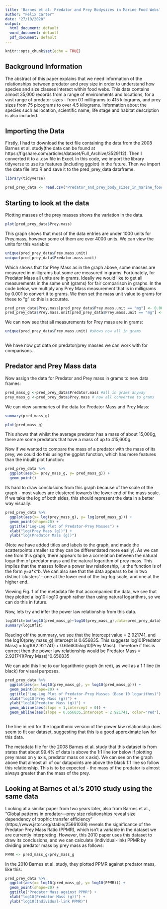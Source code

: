 ```yaml
---
title: 'Barnes et al: Predator and Prey Bodysizes in Marine Food Webs'
author: "Felix Carter"
date: "27/10/2020"
output:
  html_document: default
  word_document: default
  pdf_document: default
---
```


```r
knitr::opts_chunk$set(echo = TRUE)
```

## Background Information

The abstract of this paper explains that we need information of the relationships between predator and prey size in order to understand how species and size classes interact within food webs.
This data contains almost 35,000 records from a range of environments and locations, for a  vast range of predator sizes - from 0.1 milligrams to 415 kilograms, and prey sizes from 75 picograms to over 4.5 kilograms. Information about the species such as location, scientific name, life stage and habitat description is also included.

## Importing the Data 

Firstly, I had to download the text file containing the data from the 2008 Barnes et al. study(the data can be found at https://figshare.com/articles/dataset/Full_Archive/3529112). Then I converted it to a .csv file in Excel. In this code, we import the library tidyverse to use its features (including ggplot) in the future. Then we import the data file into R and save it to the pred_prey_data dataframe.
```r
library(tidyverse)
```
```r
pred_prey_data <- read.csv("Predator_and_prey_body_sizes_in_marine_food_webs_vsn4_csvcopy.csv")
```

## Starting to look at the data 

Plotting masses of the prey masses shows the variation in the data.
```r
plot(pred_prey_data$Prey.mass)
```

This graph shows that most of the data entries are under 1000 units for Prey.mass, however some of them are over 4000 units. We can view the units for this variable:
```r
unique(pred_prey_data$Prey.mass.unit)
unique(pred_prey_data$Predator.mass.unit)
```
Which shows that for Prey Mass as in the graph above, some masses are measured in milligrams but some are measured in grams. Fortunately, for Predator Mass all units are in grams. Ideally we would like to get all measurements in the same unit (grams) for fair comparison in graphs. In the code below, we multiply any Prey Mass measurement that is in milligrams by 0.001 to convert it to grams. We then set the mass unit value to grams for these to "g" so this is accurate.
```r
pred_prey_data$Prey.mass[pred_prey_data$Prey.mass.unit == "mg"] <- 0.001*pred_prey_data$Prey.mass[pred_prey_data$Prey.mass.unit == "mg"]
pred_prey_data$Prey.mass.unit[pred_prey_data$Prey.mass.unit == "mg"] <- "g"
```
We can now see that all measurements for Prey mass are in grams:
```r
unique(pred_prey_data$Prey.mass.unit) #shows now all in grams
  
```
We have now got data on predator/prey masses we can work with for comparisons.

## Predator and Prey Mass data

Now assign the data for Predator and Prey mass in grams to new data frames:
```r
pred_mass_g <-pred_prey_data$Predator.mass #all in grams anyway
prey_mass_g <-pred_prey_data$Prey.mass # now all converted to grams
```
We can view summaries of the data for Predator Mass and Prey Mass:
```r
summary(pred_mass_g)
```
```r
plot(pred_mass_g)
```

This shows that whilst the average predator has a mass of about 15,000g, there are some predators that have a mass of up to 415,600g.

Now if we wanted to compare the mass of a predator with the mass of its prey, we could do this using the ggplot function, which has more features than the inbuilt plot function:  
```r
pred_prey_data %>%
  ggplot(aes(x= prey_mass_g, y= pred_mass_g)) +
  geom_point()
```

Its hard to draw conclusions from this graph because of the scale of the graph - most values are clustered towards the lower end of the mass scale.
If we take the log of both sides, this should represent the data in a better way visually:

```r
pred_prey_data %>%
  ggplot(aes(x= log(prey_mass_g), y= log(pred_mass_g))) +
  geom_point(shape=20) +
  ggtitle("Log-Log Plot of Predator-Prey Masses") +
  xlab("log(Prey Mass (g))") +
  ylab("log(Predator Mass (g))")
```

(Note we have added titles and labels to the graph, and made the scatterpoints smaller so they can be differentiated more easily).
As we can see from this graph, there appears to be a correlation between the natural logarithm of predator mass and the natural logarithm of prey mass. This implies that the masses follow a power law relationship, i.e the function is of the form y=a*x^b.
We can also see that the data appears to be in two distinct 'clusters' - one at the lower end of the log-log scale, and one at the higher end.

Viewing Fig. 1 of the metadata file that accompanied the data, we see that they plotted a log10-log10 graph rather than using natural logarithms, so we can do this in  future.

Now, lets try and infer the power law relationship from this data.
```r
log10fit=lm(log10(pred_mass_g)~log10(prey_mass_g),data=pred_prey_data)
summary(log10fit)
```

Reading off the summary, we see that the Intercept value = 2.921741, and the log10(prey_mass_g) intercept is 0.656835. This suggests log10(Predator Mass) = log10(2.921741) + 0.656835log10(Prey Mass). 
Therefore if this is correct then the power law relationship would be 
Predator Mass = 2.921741(Prey Mass)^0.656835

We can add this line to our logarithmic graph (in red), as well as a 1:1 line (in black) for visual purposes.
```r
pred_prey_data %>%
  ggplot(aes(x= log10(prey_mass_g), y= log10(pred_mass_g))) +
  geom_point(shape=20) +
  ggtitle("Log-Log Plot of Predator-Prey Masses (Base 10 logarithms)") +
  xlab("log10(Prey Mass (g))") +
  ylab("log10(Predator Mass (g))") +
  geom_abline(aes(slope = 1,intercept = 0)) +
  geom_abline(aes(slope = 0.656835,intercept = 2.921741, color="red"), show.legend=FALSE) 
  

```
The line in red for the logarithmic version of the power law relationship does seem to fit our dataset, suggesting that this is a good approximate law for this data.

The metadata file for the 2008 Barnes et al. study that this dataset is from states that about 99.4% of data is above the 1:1 line (or below if plotting prey mass on y axis, predator mass on x axis). We can see on the graph above that almost all of our datapoints are above the black 1:1 line so follow this relationship. This is to be expected - the mass of the predator is almost always greater than the mass of the prey.


## Looking at Barnes et al.'s 2010 study using the same data
Looking at a similar paper from two years later, also from Barnes et al., "Global patterns in predator—prey size relationships reveal size dependency of trophic transfer efficiency" (https://www.jstor.org/stable/25661038) reveals the significance of the Predator-Prey Mass Ratio (PPMR), which isn't a variable in the dataset we are currently interpreting. However, this 2010 paper uses this dataset to draw its conclusions, and we can calculate (individual-link) PPMR by dividing predator mass by prey mass as follows:
```r
PPMR <- pred_mass_g/prey_mass_g
```
In the 2010 Barnes et al. study, they plotted PPMR against predator mass, like this:
```r
pred_prey_data %>%
  ggplot(aes(x= log10(pred_mass_g), y= log10(PPMR))) +
  geom_point(shape=20) +
  ggtitle("Predator Mass against PPMR") +
  xlab("log10(Predator Mass (g))") +
  ylab("log10(Individual-link PPMR)")
```

